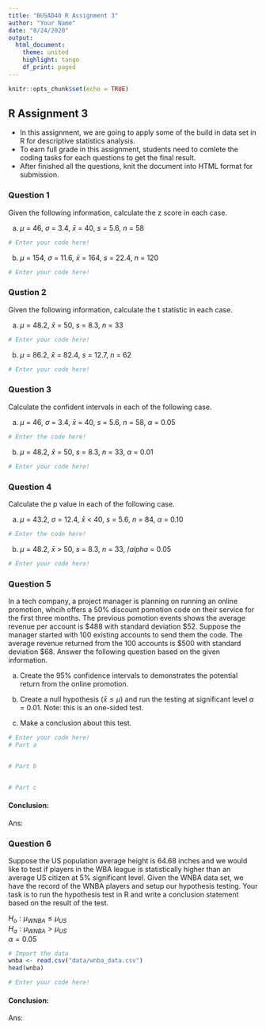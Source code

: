 ```yaml
---
title: "BUSAD40 R Assignment 3"
author: "Your Name"
date: "8/24/2020"
output: 
  html_document:
    theme: united
    highlight: tango
    df_print: paged
---
```


```r
knitr::opts_chunk$set(echo = TRUE)
```

## R Assignment 3

* In this assignment, we are going to apply some of the build in data set in R for descriptive statistics analysis.
* To earn full grade in this assignment, students need to comlete the coding tasks for each questions to get the final result.
* After finished all the questions, knit the document into HTML format for submission.

### Question 1

Given the following information, calculate the z score in each case. 

a. $\mu$ = 46, $\sigma$ = 3.4, $\bar{x}$ = 40, $s$ = 5.6, $n$ = 58

```r
# Enter your code here!

```

b. $\mu$ = 154, $\sigma$ = 11.6, $\bar{x}$ = 164, $s$ = 22.4, $n$ = 120

```r
# Enter your code here!

```


### Qustion 2

Given the following information, calculate the t statistic in each case.

a. $\mu$ = 48.2, $\bar{x}$ = 50, $s$ = 8.3, $n$ = 33

```r
# Enter your code here!

```

b. $\mu$ = 86.2, $\bar{x}$ = 82.4, $s$ = 12.7, $n$ = 62

```r
# Enter your code here!

```

### Question 3

Calculate the confident intervals in each of the following case.

a. $\mu$ = 46, $\sigma$ = 3.4, $\bar{x}$ = 40, $s$ = 5.6, $n$ = 58, $\alpha$ = 0.05

```r
# Enter the code here!

```

b. $\mu$ = 48.2, $\bar{x}$ = 50, $s$ = 8.3, $n$ = 33, $\alpha$ = 0.01

```r
# Enter your code here!

```

### Question 4

Calculate the p value in each of the following case.

a. $\mu$ = 43.2, $\sigma$ = 12.4, $\bar{x}$ < 40, $s$ = 5.6, $n$ = 84, $\alpha$ = 0.10

```r
# Enter the code here!

```

b. $\mu$ = 48.2, $\bar{x}$ > 50, $s$ = 8.3, $n$ = 33, $/alpha$ = 0.05

```r
# Enter your code here!

```

### Question 5

In a tech company, a project manager is planning on running an online promotion, whcih offers a 50% discount pomotion code on their service for the first three months. The previous pomotion events shows the average revenue per account is \$488 with standard deviation \$52. Suppose the manager started with 100 existing accounts to send them the code. The average revenue returned from the 100 accounts is \$500 with standard deviation \$68.  Answer the following question based on the given information.

a. Create the 95% confidence intervals to demonstrates the potential return from the online promotion.

b. Create a null hypothesis ($\bar{x} \leq \mu$) and run the testing at significant level $\alpha$ = 0.01. Note: this is an one-sided test.

c. Make a conclusion about this test.

```r
# Enter your code here!
# Part a


# Part b


# Part c

```

#### Conclusion:

Ans: 


### Question 6

Suppose the US population average height is 64.68 inches and we would like to test if players in the WBA league is statistically higher than an average US citizen at 5% significant level. Given the WNBA data set, we have the record of the WNBA players and setup our hypothesis testing. Your task is to run the hypothesis test in R and write a conclusion statement based on the result of the test.

$H_o: \mu_{WNBA} \leq \mu_{US}$  
$H_a: \mu_{WNBA} > \mu_{US}$  
$\alpha = 0.05$

```r
# Import the data
wnba <- read.csv("data/wnba_data.csv")
head(wnba)
```
```r
# Enter your code here!

```

#### Conclusion:

Ans: 